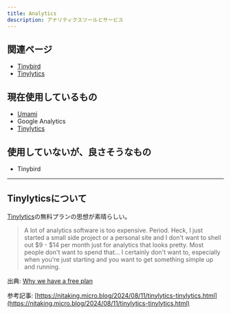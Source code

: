 ```yaml
---
title: Analytics
description: アナリティクスツールとサービス
---
```


## 関連ページ

- [Tinybird](./tinybird)
- [Tinylytics](./tinylytics)

## 現在使用しているもの

- [Umami](https://umami.is/)
- Google Analytics
- [Tinylytics](./tinylytics)

## 使用していないが、良さそうなもの

- Tinybird

---

## Tinylyticsについて

[Tinylytics](./tinylytics)の無料プランの思想が素晴らしい。

> A lot of analytics software is too expensive. Period. Heck, I just started a small side project or a personal site and I don't want to shell out $9 - $14 per month just for analytics that looks pretty. Most people don't want to spend that… I certainly don't want to, especially when you're just starting and you want to get something simple up and running.

出典: [Why we have a free plan](https://tinylytics.app/docs/why_free_plan)

参考記事: [https://nitaking.micro.blog/2024/08/11/tinylytics-tinylytics.html](https://nitaking.micro.blog/2024/08/11/tinylytics-tinylytics.html)
